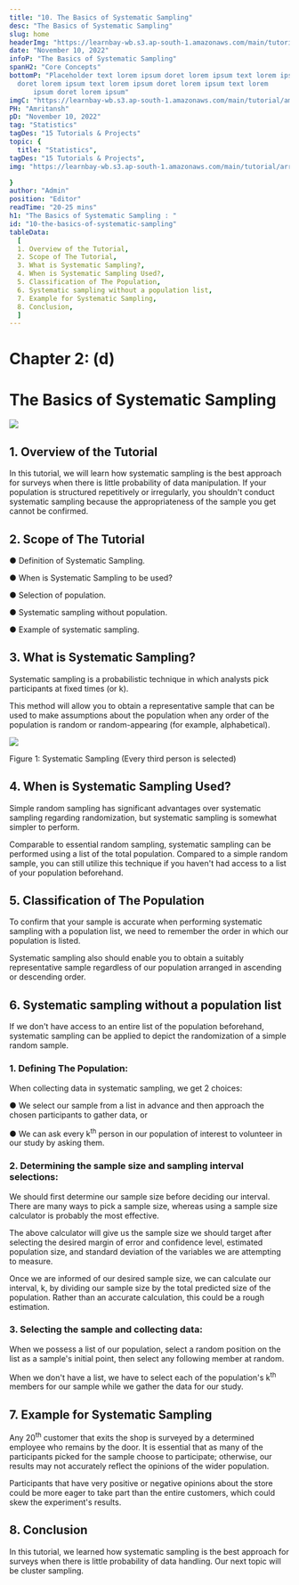 ```yaml
---
title: "10. The Basics of Systematic Sampling"
desc: "The Basics of Systematic Sampling"
slug: home
headerImg: "https://learnbay-wb.s3.ap-south-1.amazonaws.com/main/tutorial/Statistics+Header.png"
date: "November 10, 2022"
infoP: "The Basics of Systematic Sampling"
spanH2: "Core Concepts"
bottomP: "Placeholder text lorem ipsum doret lorem ipsum text lorem ipsum
  doret lorem ipsum text lorem ipsum doret lorem ipsum text lorem
      ipsum doret lorem ipsum"
imgC: "https://learnbay-wb.s3.ap-south-1.amazonaws.com/main/tutorial/amritansh.png"
PH: "Amritansh"
pD: "November 10, 2022"
tag: "Statistics"
tagDes: "15 Tutorials & Projects"
topic: {
  title: "Statistics",
tagDes: "15 Tutorials & Projects",
img: "https://learnbay-wb.s3.ap-south-1.amazonaws.com/main/tutorial/arrow.png"

}
author: "Admin"
position: "Editor"
readTime: "20-25 mins"
h1: "The Basics of Systematic Sampling : "
id: "10-the-basics-of-systematic-sampling"
tableData:
  [
  1. Overview of the Tutorial,
  2. Scope of The Tutorial,
  3. What is Systematic Sampling?,
  4. When is Systematic Sampling Used?,
  5. Classification of The Population,
  6. Systematic sampling without a population list,
  7. Example for Systematic Sampling,
  8. Conclusion,
  ]
---
```


# **Chapter 2: (d)**

# **The Basics of Systematic Sampling**

<img src="https://learnbay-wb.s3.ap-south-1.amazonaws.com/main/tutorial/statistics/systematic+sampling.jpg"></img>

## 1. Overview of the Tutorial

In this tutorial, we will learn how systematic sampling is the best approach for surveys when there is little probability of data manipulation. If your population is structured repetitively or irregularly, you shouldn't conduct systematic sampling because the appropriateness of the sample you get cannot be confirmed.

## 2. Scope of The Tutorial

● Definition of Systematic Sampling.

● When is Systematic Sampling to be used?

● Selection of population.

● Systematic sampling without population.

● Example of systematic sampling.

## 3. What is Systematic Sampling?

Systematic sampling is a probabilistic technique in which analysts pick participants at fixed times (or k).

This method will allow you to obtain a representative sample that can be used to make assumptions about the population when any order of the population is random or random-appearing (for example, alphabetical).

<img src="https://learnbay-wb.s3.ap-south-1.amazonaws.com/main/tutorial/statistics/Systamatic+Sampling.jpg"></img>

Figure 1: Systematic Sampling (Every third person is selected)

## 4. When is Systematic Sampling Used?

Simple random sampling has significant advantages over systematic sampling regarding randomization, but systematic sampling is somewhat simpler to perform.

Comparable to essential random sampling, systematic sampling can be performed using a list of the total population. Compared to a simple random sample, you can still utilize this technique if you haven't had access to a list of your population beforehand.

## 5. Classification of The Population

To confirm that your sample is accurate when performing systematic sampling with a population list, we need to remember the order in which our population is listed.

Systematic sampling also should enable you to obtain a suitably representative sample regardless of our population arranged in ascending or descending order.

## 6. Systematic sampling without a population list

If we don't have access to an entire list of the population beforehand, systematic sampling can be applied to depict the randomization of a simple random sample.

### 1. Defining The Population:

When collecting data in systematic sampling, we get 2 choices:

● We select our sample from a list in advance and then approach the chosen participants to gather data, or

● We can ask every k<sup>th</sup> person in our population of interest to volunteer in our study by asking them.

### **2. Determining the sample size and sampling interval selections:**

We should first determine our sample size before deciding our interval. There are many ways to pick a sample size, whereas using a sample size calculator is probably the most effective.

The above calculator will give us the sample size we should target after selecting the desired margin of error and confidence level, estimated population size, and standard deviation of the variables we are attempting to measure.

Once we are informed of our desired sample size, we can calculate our interval, k, by dividing our sample size by the total predicted size of the population. Rather than an accurate calculation, this could be a rough estimation.

### **3. Selecting the sample and collecting data:**

When we possess a list of our population, select a random position on the list as a sample's initial point, then select any following member at random.

When we don't have a list, we have to select each of the population's k<sup>th</sup> members for our sample while we gather the data for our study.

## 7. Example for Systematic Sampling

Any 20<sup>th</sup> customer that exits the shop is surveyed by a determined employee who remains by the door. It is essential that as many of the participants picked for the sample choose to participate; otherwise, our results may not accurately reflect the opinions of the wider population.

Participants that have very positive or negative opinions about the store could be more eager to take part than the entire customers, which could skew the experiment's results.

## 8. Conclusion

In this tutorial, we learned how systematic sampling is the best approach for surveys when there is little probability of data handling. Our next topic will be cluster sampling.
